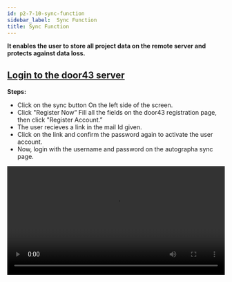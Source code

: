 ```yaml
---
id: p2-7-10-sync-function
sidebar_label:  Sync Function
title: Sync Function
---
```


**It enables the user to store all project data on the remote server and protects against data loss.**

<p><h2><u>Login to the door43 server</u></h2></p>

 
**Steps:**

- Click on the sync button On the left side of the screen.
- Click "Register Now” Fill all the fields on the door43 registration page, then click "Register Account.”
- The user recieves a link in the mail Id given.
- Click on the link and confirm the password again to activate the user account.
- Now, login with the username and password on the autographa sync page.
<video controls src="/AutographaV2-1-0/Logintotheserver.mov" width="100%" type="video/mov"/>


<p><h2><u>How to sync a project</u></h2></p>

**Steps:**

- Login to the Autographa.
- Click on the sync button on the left side of the window.
- A list of all user projects will appear on the left of the sync window.
- If you are a new user, log into your door43 account, or else log in to door 43.
- The right side of the screen will display all projects saved on the door43 remote server.
- Select a project that you want to sync to the door 43remote server.
- Click on the cloud sync button on the left top side of the screen.
- The user can see the uploading progress bar on the screen.
- This will sync the project to the door 43 remote server and display it to the user in the right-hand column of the screen. 

<video controls src="/AutographaV2-1-0/syncaproject.mov" width="100%" type="video/mp4"/>

<p><h2><u>Sync a project from the project module</u></h2></p>

A project can be directly synced by the user from the project module.

**Steps:**

- Click on the project module Open a project
- Click the sync button
- The uploading progress bar will be displayed at the top.
- (Login to the door43 server if you are not done yet)
<video controls src="/AutographaV2-1-0/projectsync.mp4" width="100%" type="video/mp4"/>

<p><h2><u>Sync back a project from the door43 remote server </u></h2></p>

The user can able to sync a project from the server to the local system. 

**Steps:**   

Steps:

- Click on the sync button.
- Login to the door43 account on the right side of the column.
- It lists every project on the door 43 server.
- Make sure that the project file is not in the local system otherwise, the project file will get merged into the local system.
- Click on the project that you want to sync back from the remote server to the local system.
- Click on the offline sync button.
- The user can see the uploading progress bar on the screen.
- With this, a project will be synced back from the server.


<video controls src="/AutographaV2-1-0/syncback.mov" width="100%" type="video/mov"/>

<p><h2><u>Merge a project from the door43 remote server</u></h2></p>


**Steps:**

- Click on the sync button
- Login to the door43 account.
- It displays all the projects in the door 43 server at the right side of the column.
- Click on the project that you want to merge from the remote server to the local system.
- Click on the offline sync button.
- The progress bar will appear.
- You can undo the merging process by clicking the undo button before counting down to an end.
- This will merge a project from the server.

<video controls src="/AutographaV2-1-0/merge.mov" width="100%" type="video/mov"/>


<p><h2><u>Creating a backup when merging a project from the server</u></h2></p>

**Steps:**

- Go to the folder “Appdata” in the system setting.
- Open your project backup folder to see your backups.
- To retrieve the previous data, copy and paste the data into the project folder.
 
<video controls src="/AutographaV2-1-0/backups.mov" width="100%" type="video/mov"/>
<p> </p>

*Note:*
 - When we perform a sync merge operation, a backup is added to the backup folder, and the maximum number of backups is currently 5, with the older backups being rolled out from the list.
 - An error for conflicting project data may occur when importing projects back into Autographa. Autographa does not handle it automatically.
 - When the user receives an error message, it must be resolved by the user.
 
